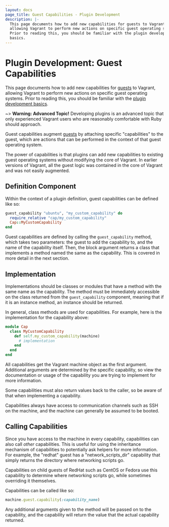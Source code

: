 ```yaml
---
layout: docs
page_title: Guest Capabilities - Plugin Development
description: |-
  This page documents how to add new capabilities for guests to Vagrant,
  allowing Vagrant to perform new actions on specific guest operating systems.
  Prior to reading this, you should be familiar with the plugin development
  basics.
---
```


# Plugin Development: Guest Capabilities

This page documents how to add new capabilities for [guests](/docs/plugins/guests)
to Vagrant, allowing Vagrant to perform new actions on specific guest
operating systems.
Prior to reading this, you should be familiar
with the [plugin development basics](/docs/plugins/development-basics).

~> **Warning: Advanced Topic!** Developing plugins is an
advanced topic that only experienced Vagrant users who are reasonably
comfortable with Ruby should approach.

Guest capabilities augment [guests](/docs/plugins/guests) by attaching
specific "capabilities" to the guest, which are actions that can be performed
in the context of that guest operating system.

The power of capabilities is that plugins can add new capabilities to
existing guest operating systems without modifying the core of Vagrant.
In earlier versions of Vagrant, all the guest logic was contained in the
core of Vagrant and was not easily augmented.

## Definition Component

Within the context of a plugin definition, guest capabilities can be
defined like so:

```ruby
guest_capability "ubuntu", "my_custom_capability" do
  require_relative "cap/my_custom_capability"
  Cap::MyCustomCapability
end
```

Guest capabilities are defined by calling the `guest_capability` method,
which takes two parameters: the guest to add the capability to, and the
name of the capability itself. Then, the block argument returns a class
that implements a method named the same as the capability. This is
covered in more detail in the next section.

## Implementation

Implementations should be classes or modules that have a method with
the same name as the capability. The method must be immediately accessible
on the class returned from the `guest_capability` component, meaning that
if it is an instance method, an instance should be returned.

In general, class methods are used for capabilities. For example, here
is the implementation for the capability above:

```ruby
module Cap
  class MyCustomCapability
    def self.my_custom_capability(machine)
      # implementation
    end
  end
end
```

All capabilities get the Vagrant machine object as the first argument.
Additional arguments are determined by the specific capability, so view the
documentation or usage of the capability you are trying to implement for more
information.

Some capabilities must also return values back to the caller, so be aware
of that when implementing a capability.

Capabilities always have access to communication channels such as SSH
on the machine, and the machine can generally be assumed to be booted.

## Calling Capabilities

Since you have access to the machine in every capability, capabilities can
also call _other_ capabilities. This is useful for using the inheritance
mechanism of capabilities to potentially ask helpers for more information.
For example, the "redhat" guest has a "network_scripts_dir" capability that
simply returns the directory where networking scripts go.

Capabilities on child guests of RedHat such as CentOS or Fedora use this
capability to determine where networking scripts go, while sometimes overriding
it themselves.

Capabilities can be called like so:

```ruby
machine.guest.capability(:capability_name)
```

Any additional arguments given to the method will be passed on to the
capability, and the capability will return the value that the actual
capability returned.
